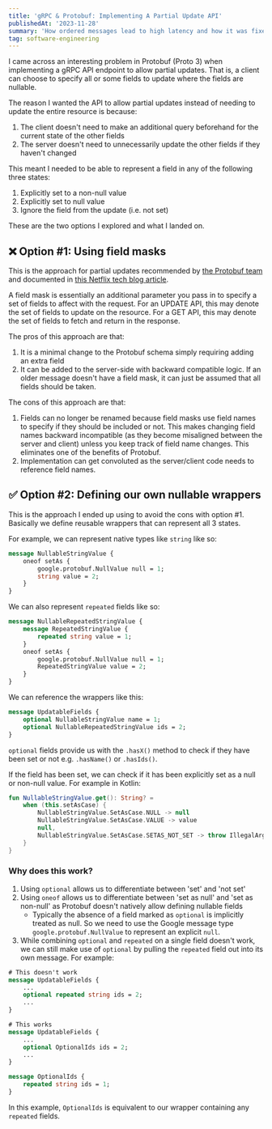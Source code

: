 ```yaml
---
title: 'gRPC & Protobuf: Implementing A Partial Update API'
publishedAt: '2023-11-28'
summary: 'How ordered messages lead to high latency and how it was fixed'
tag: software-engineering
---
```

I came across an interesting problem in Protobuf (Proto 3) when implementing a gRPC API endpoint to allow partial updates.
That is, a client can choose to specify all or some fields to update where the fields are nullable.

The reason I wanted the API to allow partial updates instead of needing to update the entire resource is because:
1. The client doesn't need to make an additional query beforehand for the current state of the other fields
2. The server doesn't need to unnecessarily update the other fields if they haven't changed

This meant I needed to be able to represent a field in any of the following three states:
1. Explicitly set to a non-null value
2. Explicitly set to null value
3. Ignore the field from the update (i.e. not set)

These are the two options I explored and what I landed on.

## ❌ Option #1: Using field masks
This is the approach for partial updates recommended by [the Protobuf team](https://protobuf.dev/programming-guides/api/#use-update-field-mask) and documented in [this Netflix tech blog article](https://netflixtechblog.com/practical-api-design-at-netflix-part-1-using-protobuf-fieldmask-35cfdc606518).

A field mask is essentially an additional parameter you pass in to specify a set of fields to affect with the request.
For an UPDATE API, this may denote the set of fields to update on the resource. For a GET API, this may denote the set of fields to fetch and return in the response.

The pros of this approach are that:
1. It is a minimal change to the Protobuf schema simply requiring adding an extra field
2. It can be added to the server-side with backward compatible logic. If an older message doesn't have a field mask, it can just be assumed that all fields should be taken.


The cons of this approach are that:
1. Fields can no longer be renamed because field masks use field names to specify if they should be included or not. This makes changing field names backward incompatible (as they become misaligned between the server and client) unless you keep track of field name changes. This eliminates one of the benefits of Protobuf.
2. Implementation can get convoluted as the server/client code needs to reference field names.

## ✅ Option #2: Defining our own nullable wrappers
This is the approach I ended up using to avoid the cons with option #1. Basically we define reusable wrappers that can represent all 3 states.

For example, we can represent native types like `string` like so:
```protobuf
message NullableStringValue {
    oneof setAs {
        google.protobuf.NullValue null = 1;
        string value = 2;
    }
}
```

We can also represent `repeated` fields like so:

```protobuf
message NullableRepeatedStringValue {
    message RepeatedStringValue {
        repeated string value = 1;
    }
    oneof setAs {
        google.protobuf.NullValue null = 1;
        RepeatedStringValue value = 2;
    }
}
```

We can reference the wrappers like this:
```protobuf
message UpdatableFields {
    optional NullableStringValue name = 1;
    optional NullableRepeatedStringValue ids = 2;
}
```

`optional` fields provide us with the `.hasX()` method to check if they have been set or not e.g. `.hasName()` or `.hasIds()`.

If the field has been set, we can check if it has been explicitly set as a null or non-null value. For example in Kotlin:
```kotlin
fun NullableStringValue.get(): String? =
    when (this.setAsCase) {
        NullableStringValue.SetAsCase.NULL -> null
        NullableStringValue.SetAsCase.VALUE -> value
        null,
        NullableStringValue.SetAsCase.SETAS_NOT_SET -> throw IllegalArgumentException("must be explicitly set to value or null")
    }
}
```

### Why does this work?
1. Using `optional` allows us to differentiate between 'set' and 'not set'
2. Using `oneof` allows us to differentiate between 'set as null' and 'set as non-null' as Protobuf doesn't natively allow defining nullable fields
    - Typically the absence of a field marked as `optional` is implicitly treated as null. So we need to use the Google message type `google.protobuf.NullValue` to represent an explicit `null`.
3. While combining `optional` and `repeated` on a single field doesn't work, we can still make use of `optional` by pulling the `repeated` field out into its own message. For example:
```protobuf
# This doesn't work
message UpdatableFields {
    ...
    optional repeated string ids = 2;
    ...
}
```

```protobuf
# This works
message UpdatableFields {
    ...
    optional OptionalIds ids = 2;
    ...
}

message OptionalIds {
    repeated string ids = 1;
}
```

In this example, `OptionalIds` is equivalent to our wrapper containing any `repeated` fields.
